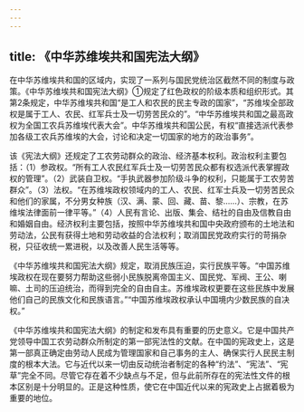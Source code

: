 ```yaml
---
---
---
```

title: 《中华苏维埃共和国宪法大纲》
---



在中华苏维埃共和国的区域内，实现了一系列与国民党统治区截然不同的制度与政策。《中华苏维埃共和国宪法大纲》①规定了红色政权的阶级本质和组织形式。其第2条规定，中华苏维埃共和国“是工人和农民的民主专政的国家”，“苏维埃全部政权是属于工人、农民、红军兵士及一切劳苦民众的”。“中华苏维埃共和国之最高政权为全国工农兵苏维埃代表大会”。中华苏维埃共和国公民，有权“直接选派代表参加各级工农兵苏维埃的大会，讨论和决定一切国家的地方的政治事务”。

该《宪法大纲》还规定了工农劳动群众的政治、经济基本权利。政治权利主要包括：（1）参政权。“所有工人农民红军兵士及一切劳苦民众都有权选派代表掌握政权的管理”。（2）武装自卫权。“手执武器参加阶级斗争的权利，只能属于工农劳苦群众”。（3）法权。“在苏维埃政权领域内的工人、农民、红军士兵及一切劳苦民众和他们的家属，不分男女种族（汉、满、蒙、回、藏、苗、黎……）、宗教，在苏维埃法律面前一律平等。”（4）人民有言论、出版、集会、结社的自由及信教自由和婚姻自由。经济权利主要包括，按照中华苏维埃共和国中央政府颁布的土地法和劳动法，公民有获得土地和劳动收益的合法权利；取消国民党政府实行的苛捐杂税，只征收统一累进税，以及改善人民生活等等。

《中华苏维埃共和国宪法大纲》规定，取消民族压迫，实行民族平等。“中国苏维埃政权在现在要努力帮助这些弱小民族脱离帝国主义、国民党、军阀、王公、喇嘛、土司的压迫统治，而得到完全的自由自主。苏维埃政权更要在这些民族中发展他们自己的民族文化和民族语言。”“中国苏维埃政权承认中国境内少数民族的自决权。”

《中华苏维埃共和国宪法大纲》的制定和发布具有重要的历史意义。它是中国共产党领导中国工农劳动群众所制定的第一部宪法性的文献。在中国的宪政史上，这是第一部真正确定由劳动人民成为管理国家和自己事务的主人、确保实行人民民主制度的根本大法。它与近代以来一切由反动统治者制定的各种“约法”、“宪法”、“宪草”完全不同。尽管它存在着不少缺点与不足，但与此前所存在的宪法性文件的根本区别是十分明显的。正是这种性质，使它在中国近代以来的宪政史上占据着极为重要的地位。